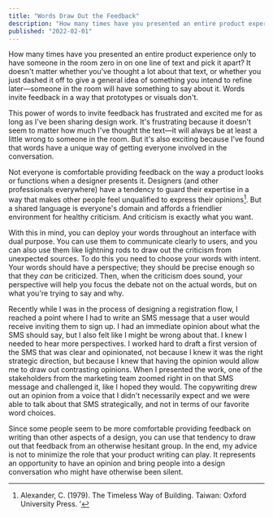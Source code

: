 ```yaml
---
title: "Words Draw Out the Feedback"
description: "How many times have you presented an entire product experience only to have someone in the room zero in on one line of text and pick it apart?"
published: "2022-02-01"
---
```


How many times have you presented an entire product experience only to have someone in the room zero in on one line of text and pick it apart? It doesn't matter whether you've thought a lot about that text, or whether you just dashed it off to give a general idea of something you intend to refine later—someone in the room will have something to say about it. Words invite feedback in a way that prototypes or visuals don't.

This power of words to invite feedback has frustrated and excited me for as long as I've been sharing design work. It's frustrating because it doesn't seem to matter how much I've thought the text—it will always be at least a little wrong to someone in the room. But it's also exciting because I've found that words have a unique way of getting everyone involved in the conversation.

Not everyone is comfortable providing feedback on the way a product looks or functions when a designer presents it. Designers (and other professionals everywhere) have a tendency to guard their expertise in a way that makes other people feel unqualified to express their opinions[^1]. But a shared language is everyone's domain and affords a friendlier environment for healthy criticism. And criticism is exactly what you want.

With this in mind, you can deploy your words throughout an interface with dual purpose. You can use them to communicate clearly to users, and you can also use them like lightning rods to draw out the criticism from unexpected sources. To do this you need to choose your words with intent. Your words should have a perspective; they should be precise enough so that they _can_ be criticized. Then, when the criticism does sound, your perspective will help you focus the debate not on the actual words, but on what you're trying to say and why.

Recently while I was in the process of designing a registration flow, I reached a point where I had to write an SMS message that a user would receive inviting them to sign up. I had an immediate opinion about what the SMS should say, but I also felt like I might be wrong about that. I knew I needed to hear more perspectives. I worked hard to draft a first version of the SMS that was clear and opinionated, not because I knew it was the right strategic direction, but because I knew that having the opinion would allow me to draw out contrasting opinions. When I presented the work, one of the stakeholders from the marketing team zoomed right in on that SMS message and challenged it, like I hoped they would. The copywriting drew out an opinion from a voice that I didn't necessarily expect and we were able to talk about that SMS strategically, and not in terms of our favorite word choices.

Since some people seem to be more comfortable providing feedback on writing than other aspects of a design, you can use that tendency to draw out that feedback from an otherwise hesitant group. In the end, my advice is not to minimize the role that your product writing can play. It represents an opportunity to have an opinion and bring people into a design conversation who might have otherwise been silent.

[^1]: Alexander, C. (1979). The Timeless Way of Building. Taiwan: Oxford University Press.
’